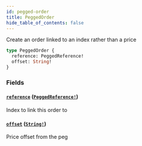 ```yaml
---
id: pegged-order
title: PeggedOrder
hide_table_of_contents: false
---
```



Create an order linked to an index rather than a price

```graphql
type PeggedOrder {
  reference: PeggedReference!
  offset: String!
}
```


### Fields

#### [`reference`](#) ([`PeggedReference!`](/docs/mainnet/graphql/enums/pegged-reference))

Index to link this order to


#### [`offset`](#) ([`String!`](/docs/mainnet/graphql/scalars/string))

Price offset from the peg




